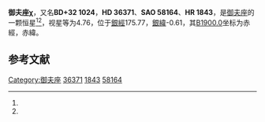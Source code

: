 {{Starbox begin
| name = 御夫座χ
}}
{{Starbox observe
| epoch = [[J2000.0|J2000.0]]
| constell = [[御夫座|御夫座]]<ref name=SIMBAD>{{cite web
 | url=http://simbad.u-strasbg.fr/simbad/sim-id?Ident=HR+1843
 | title=Pulsating variable Star
 | publisher=Centre de Données astronomiques de Strasbourg
 | work=SIMBAD
 | accessdate=2012-07-13
 | archive-date=2019-06-29
 | archive-url=https://web.archive.org/web/20190629150610/http://simbad.u-strasbg.fr/simbad/sim-id?Ident=HR+1843
 | dead-url=no
 }}</ref><ref name=DATA>{{cite web
 | url=http://vizier.u-strasbg.fr/viz-bin/VizieR-5?-out.add=.&-source=5050&-corr=PK=HR&-out.max=9999&HR=1843
 | title=VizieR Detailed Page
 | accessdate=2012-07-13
 | archive-date=2016-03-04
 | archive-url=https://web.archive.org/web/20160304231257/http://vizier.u-strasbg.fr/viz-bin/VizieR-5?-out.add=.&-source=5050&-corr=PK=HR&-out.max=9999&HR=1843
 | dead-url=no
 }}</ref>
| 星官 = [[柱_(毕宿)|柱]]
| ra = {{RA|5|32|43.7}}<ref name=SIMBAD /><ref name=DATA />
| dec = {{DEC|+32|11|31}}<ref name=SIMBAD /><ref name=DATA />
| appmag_v = 4.76<ref name=SIMBAD /><ref name=DATA />
}}
{{Starbox character
| class = B5Iab<ref name=SIMBAD /><ref name=DATA />
| b-v = 0.34<ref name=SIMBAD /><ref name=DATA />
| u-b = -0.46<ref name=SIMBAD /><ref name=DATA />
| r-i = 0.27<ref name=SIMBAD /><ref name=DATA />
| variable = 
}}
{{Starbox astrometry
| radial_v = -0.46
| prop_mo_ra = 0
| parallax = 
| p_error = 
}}
{{Starbox catalog
| names =BD+32 1024，[[SAO星表|SAO]] 58164，[[HD星表|HD]] 36371，[[HR星表|HR]] 1843}}
{{Starbox reference |Simbad=HR+1843}}
{{Starbox end}}

'''御夫座χ'''，又名'''BD+32 1024'''，'''HD 36371'''、'''SAO 58164'''、'''HR 1843'''，是[[御夫座|御夫座]]的一颗恒星<ref name=SIMBAD /><ref name=DATA />，视星等为4.76，位于[[銀道座標系|銀經]]175.77，[[銀道座標系|銀緯]]-0.61，其[[B1900.0|B1900.0]]坐标为赤經{{RA|5|26|13}}，赤緯{{DEC|+32|-0.61|5}}。

== 参考文献 ==
{{reflist}}

{{star-stub}}

{{御夫座恒星}}
{{星官|柱|9|0|毕宿}}
[[Category:御夫座|Category:御夫座]]
[[Category:HD和HDE天體|36371]]
[[Category:HR天體|1843]]
[[Category:SAO天體|58164]]